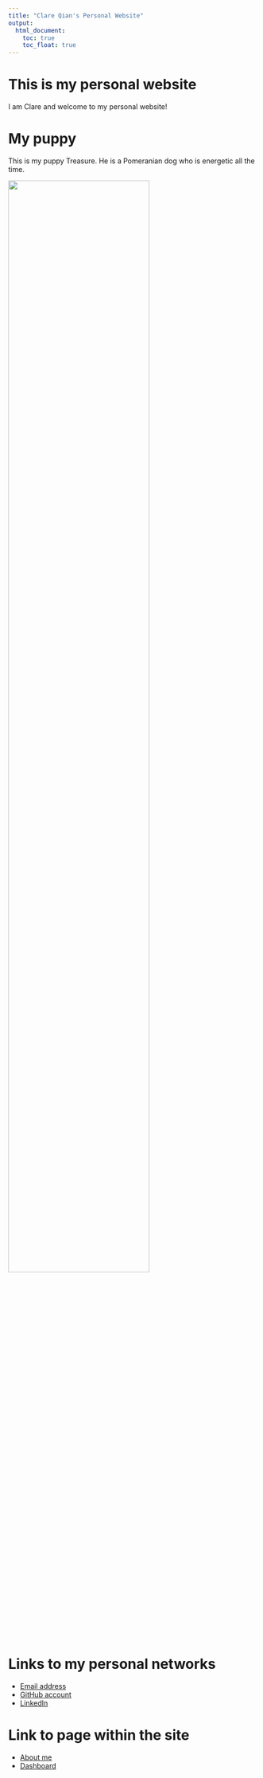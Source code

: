 ```yaml
---
title: "Clare Qian's Personal Website"
output: 
  html_document:
    toc: true
    toc_float: true
---
```


# This is my personal website

I am Clare and welcome to my personal website!


# My puppy

This is my puppy Treasure. He is a Pomeranian dog who is energetic all the time.

<img src="image/puppy.jpg" style="width:75%">


# Links to my personal networks

* [Email address](mailto:<xq2197@cumc.columbia.edu>)
* [GitHub account](https://github.com/qqqqqxxxxxx)
* [LinkedIn](http://www.linkedin.com/in/clare-qian-516955149/)


# Link to page within the site

* [About me](about.html)
* [Dashboard](dashboard.html)
